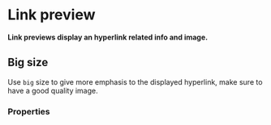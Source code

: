 # Link preview <ReactStabilityFlag status="unstable" />

**Link previews display an hyperlink related info and image.**

<DemoBlock demo="default" withThemeSwitcher />

## Big size

Use `big` size to give more emphasis to the displayed hyperlink, make sure to have a good quality image.

<DemoBlock orientation="horizontal" demo="big" withThemeSwitcher />

### Properties

<PropTable component="LinkPreview" />
